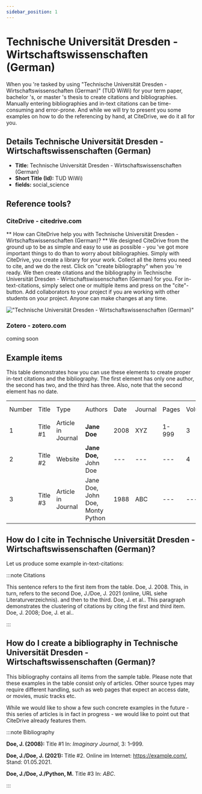 ```yaml
---
sidebar_position: 1
---
```


# Technische Universität Dresden - Wirtschaftswissenschaften (German)

When you 're tasked by using "Technische Universität Dresden - Wirtschaftswissenschaften (German)" (TUD WiWi) for your term paper, bachelor 's, or master 's thesis to create citations and bibliographies.
Manually entering bibliographies and in-text citations can be time-consuming and error-prone. And while we will try to present you some examples on how to do the referencing by hand, at CiteDrive, we do it all for you.

## Details  Technische Universität Dresden - Wirtschaftswissenschaften (German)
* **Title:** Technische Universität Dresden - Wirtschaftswissenschaften (German)
* **Short Title (Id):** TUD WiWi)
* **fields:** social_science

## Reference tools?
### CiteDrive - citedrive.com
** How can CiteDrive help you with Technische Universität Dresden - Wirtschaftswissenschaften (German)? **
We designed CiteDrive from the ground up to be as simple and easy to use as possible - you 've got more important things to do than to worry about bibliographies. Simply with CiteDrive, you create a library for your work. Collect all the items you need to cite, and we do the rest. Click on "create bibliography" when you 're ready. We then create citations and the bibliography in Technische Universität Dresden - Wirtschaftswissenschaften (German) for you. For in-text-citations, simply select one or multiple items and press on the "cite"-button. Add collaborators to your project if you are working with other students on your project. Anyone can make changes at any time.


!["Technische Universität Dresden - Wirtschaftswissenschaften (German)"](images/technische-universitat-dresden--wirtschaftswissenschaften-german.svg "Choose Technische Universität Dresden - Wirtschaftswissenschaften (German) in the CiteDrive App")

### Zotero - zotero.com

coming soon

## Example items

This table demonstrates how you can use these elements to create proper in-text citations and the bibliography. The first element has only one author, the second has two, and the third has three. Also, note that the second element has no date.


<table>
  <tr>
   <td>Number
   </td>
   <td>Title
   </td>
   <td>Type
   </td>
   <td>Authors
   </td>
   <td>Date
   </td>
   <td>Journal
   </td>
   <td>Pages
   </td>
   <td>Volume
   </td>
   <td>Issue
   </td>
   <td>Access Date
   </td>
  </tr>
  <tr>
   <td>1
   </td>
   <td>Title #1
   </td>
   <td>Article in Journal
   </td>
   <td><strong>Jane Doe</strong>
   </td>
   <td>2008
   </td>
   <td>XYZ
   </td>
   <td>1-999
   </td>
   <td>3
   </td>
   <td>2
   </td>
   <td>--
   </td>
  </tr>
  <tr>
   <td>
2
   </td>
   <td>Title #2
   </td>
   <td>Website
   </td>
   <td><strong>Jane Doe, </strong>John Doe
   </td>
   <td>---
   </td>
   <td>---
   </td>
   <td>---
   </td>
   <td>4
   </td>
   <td>---
   </td>
   <td>2020-05-01
   </td>
  </tr>
  <tr>
   <td>3
   </td>
   <td>Title #3
   </td>
   <td>Article in Journal
   </td>
   <td>Jane Doe, John Doe, Monty Python
   </td>
   <td>1988
   </td>
   <td>ABC
   </td>
   <td>---
   </td>
   <td>---
   </td>
   <td>16
   </td>
   <td>---
   </td>
  </tr>
</table>



## How do I cite in  Technische Universität Dresden - Wirtschaftswissenschaften (German)?

Let us produce some example in-text-citations:

:::note Citations


This sentence refers to the first item from the table. Doe, J. 2008. This, in turn, refers to the second Doe, J./Doe, J. 2021 (online, URL siehe Literaturverzeichnis).
and then to the third.  Doe, J. et al..
This paragraph demonstrates the clustering of citations by citing the first and third item. Doe, J. 2008; Doe, J. et al..

:::

## How do I create a bibliography in Technische Universität Dresden - Wirtschaftswissenschaften (German)?

This bibliography contains all items from the sample table. Please note that these examples in the table consist only of articles. Other source types may require different handling, such as web pages that expect an access date, or movies, music tracks etc.

While we would like to show a few such concrete examples in the future - this series of articles is in fact in progress - we would like to point out that CiteDrive already features them.

:::note Bibliography

<b>Doe, J. (<b>2008</b>):</b> Title #1 In: <i>Imaginary Journal</i>, 3: 1–999.

<b>Doe, J./Doe, J. (<b>2021</b>):</b> Title #2. Online im Internet: https://example.com/, Stand: 01.05.2021.

<b>Doe, J./Doe, J./Python, M.</b> Title #3 In: <i>ABC</i>.



:::


        